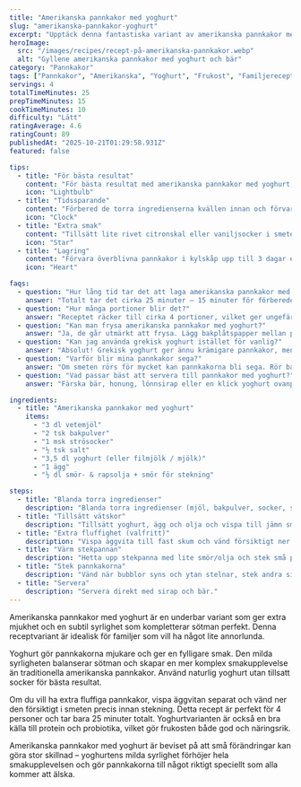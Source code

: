 ```yaml
---
title: "Amerikanska pannkakor med yoghurt"
slug: "amerikanska-pannkakor-yoghurt"
excerpt: "Upptäck denna fantastiska variant av amerikanska pannkakor med yoghurt som ger extra mjukhet och smak. Perfekt för 4 personer!"
heroImage:
  src: "/images/recipes/recept-på-amerikanska-pannkakor.webp"
  alt: "Gyllene amerikanska pannkakor med yoghurt och bär"
category: "Pannkakor"
tags: ["Pannkakor", "Amerikanska", "Yoghurt", "Frukost", "Familjerecept"]
servings: 4
totalTimeMinutes: 25
prepTimeMinutes: 15
cookTimeMinutes: 10
difficulty: "Lätt"
ratingAverage: 4.6
ratingCount: 89
publishedAt: "2025-10-21T01:29:58.931Z"
featured: false

tips:
  - title: "För bästa resultat"
    content: "För bästa resultat med amerikanska pannkakor med yoghurt, använd naturell yoghurt med lite syrlighet. Det ger pannkakorna perfekt mjukhet och en fin balans mellan sötma och friskhet."
    icon: "Lightbulb"
  - title: "Tidssparande"
    content: "Förbered de torra ingredienserna kvällen innan och förvara i en burk. På morgonen behöver du bara tillsätta yoghurt, ägg och olja – klart på några minuter!"
    icon: "Clock"
  - title: "Extra smak"
    content: "Tillsätt lite rivet citronskal eller vaniljsocker i smeten för en fräsch och aromatisk touch. Perfekt tillsammans med färska bär eller honung."
    icon: "Star"
  - title: "Lagring"
    content: "Förvara överblivna pannkakor i kylskåp upp till 3 dagar eller frys i 2 månader. Värm dem i brödrost eller stekpanna för att behålla den mjuka konsistensen."
    icon: "Heart"

faqs:
  - question: "Hur lång tid tar det att laga amerikanska pannkakor med yoghurt?"
    answer: "Totalt tar det cirka 25 minuter – 15 minuter för förberedelser och 10 minuter för stekning. Perfekt till helgens frukost eller brunch!"
  - question: "Hur många portioner blir det?"
    answer: "Receptet räcker till cirka 4 portioner, vilket ger ungefär 8–10 fluffiga pannkakor med perfekt yoghurtkänsla."
  - question: "Kan man frysa amerikanska pannkakor med yoghurt?"
    answer: "Ja, de går utmärkt att frysa. Lägg bakplåtspapper mellan pannkakorna och tina i mikrovågsugn eller stekpanna på låg värme."
  - question: "Kan jag använda grekisk yoghurt istället för vanlig?"
    answer: "Absolut! Grekisk yoghurt ger ännu krämigare pannkakor, men späd eventuellt med lite mjölk för att smeten inte ska bli för tjock."
  - question: "Varför blir mina pannkakor sega?"
    answer: "Om smeten rörs för mycket kan pannkakorna bli sega. Rör bara tills allt är blandat och låt smeten vila några minuter innan stekning."
  - question: "Vad passar bäst att servera till pannkakor med yoghurt?"
    answer: "Färska bär, honung, lönnsirap eller en klick yoghurt ovanpå – alla dessa lyfter fram den friska och lena smaken på ett fantastiskt sätt."

ingredients:
  - title: "Amerikanska pannkakor med yoghurt"
    items:
      - "3 dl vetemjöl"
      - "2 tsk bakpulver"
      - "1 msk strösocker"
      - "½ tsk salt"
      - "3,5 dl yoghurt (eller filmjölk / mjölk)"
      - "1 ägg"
      - "½ dl smör- & rapsolja + smör för stekning"

steps:
  - title: "Blanda torra ingredienser"
    description: "Blanda torra ingredienser (mjöl, bakpulver, socker, salt)."
  - title: "Tillsätt vätskor"
    description: "Tillsätt yoghurt, ägg och olja och vispa till jämn smet."
  - title: "Extra fluffighet (valfritt)"
    description: "Vispa äggvita till fast skum och vänd försiktigt ner för extra fluffighet."
  - title: "Värm stekpannan"
    description: "Hetta upp stekpanna med lite smör/olja och stek små pannkakor på låg till medelvärme."
  - title: "Stek pannkakorna"
    description: "Vänd när bubblor syns och ytan stelnar, stek andra sidan gyllene."
  - title: "Servera"
    description: "Servera direkt med sirap och bär."
---
```


Amerikanska pannkakor med yoghurt är en underbar variant som ger extra mjukhet och en subtil syrlighet som kompletterar sötman perfekt. Denna receptvariant är idealisk för familjer som vill ha något lite annorlunda.

Yoghurt gör pannkakorna mjukare och ger en fylligare smak. Den milda syrligheten balanserar sötman och skapar en mer komplex smakupplevelse än traditionella amerikanska pannkakor. Använd naturlig yoghurt utan tillsatt socker för bästa resultat.

Om du vill ha extra fluffiga pannkakor, vispa äggvitan separat och vänd ner den försiktigt i smeten precis innan stekning. Detta recept är perfekt för 4 personer och tar bara 25 minuter totalt. Yoghurtvarianten är också en bra källa till protein och probiotika, vilket gör frukosten både god och näringsrik.

Amerikanska pannkakor med yoghurt är beviset på att små förändringar kan göra stor skillnad – yoghurtens milda syrlighet förhöjer hela smakupplevelsen och gör pannkakorna till något riktigt speciellt som alla kommer att älska.
